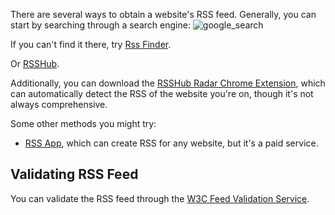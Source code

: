 There are several ways to obtain a website's RSS feed. Generally, you can start by searching through a search engine:
![google_search](https://tidyread.s3.us-west-2.amazonaws.com/google_search_rss.png)

If you can't find it there, try [Rss Finder](https://rssfinder.app/).

Or [RSSHub](https://docs.rsshub.app/routes).

Additionally, you can download the [RSSHub Radar Chrome Extension](https://docs.rsshub.app/routes), which can automatically detect the RSS of the website you're on, though it's not always comprehensive.

Some other methods you might try:

-   [RSS App](https://rss.app/), which can create RSS for any website, but it's a paid service.

## Validating RSS Feed

You can validate the RSS feed through the [W3C Feed Validation Service](https://validator.w3.org/feed/).
